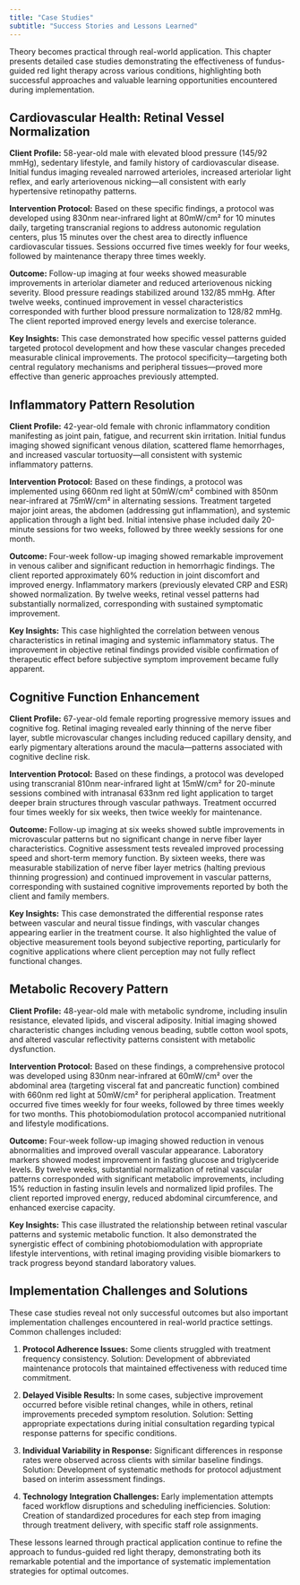 ```yaml
---
title: "Case Studies"
subtitle: "Success Stories and Lessons Learned"
---
```



Theory becomes practical through real-world application. This chapter presents detailed case studies demonstrating the effectiveness of fundus-guided red light therapy across various conditions, highlighting both successful approaches and valuable learning opportunities encountered during implementation.

## Cardiovascular Health: Retinal Vessel Normalization

**Client Profile:** 58-year-old male with elevated blood pressure (145/92 mmHg), sedentary lifestyle, and family history of cardiovascular disease. Initial fundus imaging revealed narrowed arterioles, increased arteriolar light reflex, and early arteriovenous nicking—all consistent with early hypertensive retinopathy patterns.

**Intervention Protocol:** Based on these specific findings, a protocol was developed using 830nm near-infrared light at 80mW/cm² for 10 minutes daily, targeting transcranial regions to address autonomic regulation centers, plus 15 minutes over the chest area to directly influence cardiovascular tissues. Sessions occurred five times weekly for four weeks, followed by maintenance therapy three times weekly.

**Outcome:** Follow-up imaging at four weeks showed measurable improvements in arteriolar diameter and reduced arteriovenous nicking severity. Blood pressure readings stabilized around 132/85 mmHg. After twelve weeks, continued improvement in vessel characteristics corresponded with further blood pressure normalization to 128/82 mmHg. The client reported improved energy levels and exercise tolerance.

**Key Insights:** This case demonstrated how specific vessel patterns guided targeted protocol development and how these vascular changes preceded measurable clinical improvements. The protocol specificity—targeting both central regulatory mechanisms and peripheral tissues—proved more effective than generic approaches previously attempted.

## Inflammatory Pattern Resolution

**Client Profile:** 42-year-old female with chronic inflammatory condition manifesting as joint pain, fatigue, and recurrent skin irritation. Initial fundus imaging showed significant venous dilation, scattered flame hemorrhages, and increased vascular tortuosity—all consistent with systemic inflammatory patterns.

**Intervention Protocol:** Based on these findings, a protocol was implemented using 660nm red light at 50mW/cm² combined with 850nm near-infrared at 75mW/cm² in alternating sessions. Treatment targeted major joint areas, the abdomen (addressing gut inflammation), and systemic application through a light bed. Initial intensive phase included daily 20-minute sessions for two weeks, followed by three weekly sessions for one month.

**Outcome:** Four-week follow-up imaging showed remarkable improvement in venous caliber and significant reduction in hemorrhagic findings. The client reported approximately 60% reduction in joint discomfort and improved energy. Inflammatory markers (previously elevated CRP and ESR) showed normalization. By twelve weeks, retinal vessel patterns had substantially normalized, corresponding with sustained symptomatic improvement.

**Key Insights:** This case highlighted the correlation between venous characteristics in retinal imaging and systemic inflammatory status. The improvement in objective retinal findings provided visible confirmation of therapeutic effect before subjective symptom improvement became fully apparent.

## Cognitive Function Enhancement

**Client Profile:** 67-year-old female reporting progressive memory issues and cognitive fog. Retinal imaging revealed early thinning of the nerve fiber layer, subtle microvascular changes including reduced capillary density, and early pigmentary alterations around the macula—patterns associated with cognitive decline risk.

**Intervention Protocol:** Based on these findings, a protocol was developed using transcranial 810nm near-infrared light at 15mW/cm² for 20-minute sessions combined with intranasal 633nm red light application to target deeper brain structures through vascular pathways. Treatment occurred four times weekly for six weeks, then twice weekly for maintenance.

**Outcome:** Follow-up imaging at six weeks showed subtle improvements in microvascular patterns but no significant change in nerve fiber layer characteristics. Cognitive assessment tests revealed improved processing speed and short-term memory function. By sixteen weeks, there was measurable stabilization of nerve fiber layer metrics (halting previous thinning progression) and continued improvement in vascular patterns, corresponding with sustained cognitive improvements reported by both the client and family members.

**Key Insights:** This case demonstrated the differential response rates between vascular and neural tissue findings, with vascular changes appearing earlier in the treatment course. It also highlighted the value of objective measurement tools beyond subjective reporting, particularly for cognitive applications where client perception may not fully reflect functional changes.

## Metabolic Recovery Pattern

**Client Profile:** 48-year-old male with metabolic syndrome, including insulin resistance, elevated lipids, and visceral adiposity. Initial imaging showed characteristic changes including venous beading, subtle cotton wool spots, and altered vascular reflectivity patterns consistent with metabolic dysfunction.

**Intervention Protocol:** Based on these findings, a comprehensive protocol was developed using 830nm near-infrared at 60mW/cm² over the abdominal area (targeting visceral fat and pancreatic function) combined with 660nm red light at 50mW/cm² for peripheral application. Treatment occurred five times weekly for four weeks, followed by three times weekly for two months. This photobiomodulation protocol accompanied nutritional and lifestyle modifications.

**Outcome:** Four-week follow-up imaging showed reduction in venous abnormalities and improved overall vascular appearance. Laboratory markers showed modest improvement in fasting glucose and triglyceride levels. By twelve weeks, substantial normalization of retinal vascular patterns corresponded with significant metabolic improvements, including 15% reduction in fasting insulin levels and normalized lipid profiles. The client reported improved energy, reduced abdominal circumference, and enhanced exercise capacity.

**Key Insights:** This case illustrated the relationship between retinal vascular patterns and systemic metabolic function. It also demonstrated the synergistic effect of combining photobiomodulation with appropriate lifestyle interventions, with retinal imaging providing visible biomarkers to track progress beyond standard laboratory values.

## Implementation Challenges and Solutions

These case studies reveal not only successful outcomes but also important implementation challenges encountered in real-world practice settings. Common challenges included:

1. **Protocol Adherence Issues:** Some clients struggled with treatment frequency consistency. Solution: Development of abbreviated maintenance protocols that maintained effectiveness with reduced time commitment.

2. **Delayed Visible Results:** In some cases, subjective improvement occurred before visible retinal changes, while in others, retinal improvements preceded symptom resolution. Solution: Setting appropriate expectations during initial consultation regarding typical response patterns for specific conditions.

3. **Individual Variability in Response:** Significant differences in response rates were observed across clients with similar baseline findings. Solution: Development of systematic methods for protocol adjustment based on interim assessment findings.

4. **Technology Integration Challenges:** Early implementation attempts faced workflow disruptions and scheduling inefficiencies. Solution: Creation of standardized procedures for each step from imaging through treatment delivery, with specific staff role assignments.

These lessons learned through practical application continue to refine the approach to fundus-guided red light therapy, demonstrating both its remarkable potential and the importance of systematic implementation strategies for optimal outcomes.